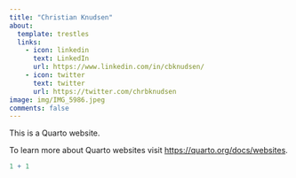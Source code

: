 ```yaml
---
title: "Christian Knudsen"
about:
  template: trestles
  links: 
    - icon: linkedin
      text: LinkedIn
      url: https://www.linkedin.com/in/cbknudsen/
    - icon: twitter
      text: twitter
      url: https://twitter.com/chrbknudsen
image: img/IMG_5986.jpeg
comments: false
---
```


This is a Quarto website.

To learn more about Quarto websites visit <https://quarto.org/docs/websites>.

```r
1 + 1
```
